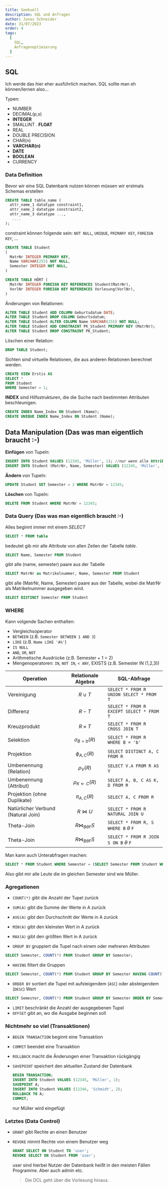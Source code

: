 ```yaml
---
title: Seekuell
description: SQL und Anfragen
author: Jonas Schneider
date: 31/07/2023
order: 4
tags:
  [
    SQL,
    Anfragenoptimierung
  ]
---
```


## SQL

Ich werde das hier eher ausführlich machen. SQL sollte man eh können/lernen also...

Typen:
- NUMBER
- DECIMAL(p,s)
- **INTEGER**
- SMALLINT
. **FLOAT**
- REAL
- DOUBLE PRECISION
- CHAR(n)
- **VARCHAR(n)**
- **DATE**
- **BOOLEAN**
- CURRENCY

### Data Definition

Bevor wir eine SQL Datenbank nutzen können müssen wir erstmals Schemas erstellen

```sql
CREATE TABLE table_name (
  attr_name_1 datatype constraint1,
  attr_name_2 datatype constraint2,
  attr_name_3 datatype ...,
   ....
);
```

constraint können folgende sein: `NOT NULL`, `UNIQUE`, `PRIMARY KEY`, `FOREIGN KEY`, ...

```sql
CREATE TABLE Student
(
  MatrNr INTEGER PRIMARY KEY,
  Name VARCHAR(255) NOT NULL,
  Semester INTEGER NOT NULL,
)

CREATE TABLE HÖRT (
  MatrNr INTEGER FOREIGN KEY REFERENCES Student(MatrNr),
  VorlNr INTEGER FOREIGN KEY REFERENCES Vorlesung(VorlNr),
)
```

Änderungen von Relationen:

```sql
ALTER TABLE Student ADD COLUMN Geburtsdatum DATE;
ALTER TABLE Student DROP COLUMN Geburtsdatum;
ALTER TABLE Student ALTER COLUMN Name VARCHAR(255) NOT NULL;
ALTER TABLE Student ADD CONSTRAINT PK_Student PRIMARY KEY (MatrNr);
ALTER TABLE Student DROP CONSTRAINT PK_Student;
```

Löschen einer Relation:

```sql
DROP TABLE Student;
```

Sichten sind virtuelle Relationen, die aus anderen Relationen berechnet werden.

```sql
CREATE VIEW Erstis AS
SELECT *
FROM Student
WHERE Semester = 1;
```

**INDEX** sind Hilfsstrukturen, die die Suche nach bestimmten Attributen beschleunigen.

```sql
CREATE INDEX Name_Index ON Student (Name);
CREATE UNIQUE INDEX Name_Index ON Student (Name);
```

## Data Manipulation (Das was man eigentlich braucht :-)

**Einfügen** von Tupeln:

```sql
INSERT INTO Student VALUES (12345, 'Müller', 1); //nur wenn alle Attribute angegeben werden
INSERT INTO Student (MatrNr, Name, Semester) VALUES (12345, 'Müller', 1); // explizit (vielleicht besser für die Vorlesung)
```

**Ändern** von Tupeln:

```sql
UPDATE Student SET Semester = 2 WHERE MatrNr = 12345;
```

**Löschen** von Tupeln:

```sql
DELETE FROM Student WHERE MatrNr = 12345;
```

### Data Query (Das was man eigentlich braucht :-)

Alles beginnt immer mit einem $SELECT$

```sql
SELECT * FROM table
```

bedeutet gib mir alle Attribute von allen Zeilen der Tabelle $table$.

```sql
SELECT Name, Semester FROM Student
```

gibt alle (name, semester) paare aus der Tabelle

```sql
SELECT MatrNr as Matrikelnummer, Name, Semester FROM Student
```
gibt alle (MatrNr, Name, Semester) paare aus der Tabelle, wobei die MatrNr als Matrikelnummer ausgegeben wird.

```sql
SELECT DISTINCT Semester FROM Student
```

### WHERE
Kann volgende Sachen enthalten:
- Vergleichsoperator
- `BETWEEN` (z.B. `Semester BETWEEN 1 AND 3`)
- `LIKE` (z.B. `Name LIKE 'A%'`)
- `IS NULL`
- `AND`, `OR`, `NOT`
- Arithmetische Ausdrücke (z.B. Semester + 1 = 2)
- Mengenoperatoren: `IN`, `NOT IN`, `< ANY`, EXISTS (z.B. Semester IN (1,2,3))


| Operation               | Relationale Algebra  | SQL-Abfrage                                  |
|-------------------------|----------------------|----------------------------------------------|
| Vereinigung             | $$R \cup T$$                | `SELECT * FROM R UNION SELECT * FROM T`      |
| Differenz               | $$R - T$$                | `SELECT * FROM R EXCEPT SELECT * FROM T`     |
| Kreuzprodukt            | $$R \times T$$                | `SELECT * FROM R CROSS JOIN T`               |
| Selektion               | $$\sigma_{B=b}(R)$$           | `SELECT * FROM R WHERE B = 'b'`              |
| Projektion              | $$\phi_{A,C}(R)$$           | `SELECT DISTINCT A, C FROM R`               |
| Umbenennung (Relation)  | $$\rho_V(R)$$               | `SELECT V.A FROM R AS V`                     |
| Umbenennung (Attribut)  |$$ \rho_{K\leftarrow C}(R)$$           | `SELECT A, B, C AS K, D FROM R`              |
| Projektion (ohne Duplikate)| $$\pi_{A,C}(R)$$           | `SELECT A, C FROM R`                         |
 |Natürlicher Verbund (Natural Join)       | $$R \bowtie U$$                | `SELECT * FROM R NATURAL JOIN U`             |
| Theta-Join                | $$R \bowtie_{B \theta F} S$$          | `SELECT * FROM R, S WHERE B` $\theta$ `F`             |
| Theta-Join                | $$R \bowtie_{B \theta F} S$$          | `SELECT * FROM R JOIN S ON B` $\theta$ `F`         | 

Man kann auch Unterabfragen machen:

```sql
SELECT * FROM Student WHERE Semester = (SELECT Semester FROM Student WHERE Name = 'Müller');
```

Also gibt mir alle Leute die im gleichen Semester sind wie Müller.

### Agregationen

- `COUNT(*)` gibt die Anzahl der Tupel zurück
- `SUM(A)` gibt die Summe der Werte in A zurück
- `AVG(A)` gibt den Durchschnitt der Werte in A zurück
- `MIN(A)` gibt den kleinsten Wert in A zurück
- `MAX(A)` gibt den größten Wert in A zurück

- `GROUP BY` gruppiert die Tupel nach einem oder mehreren Attributen
```sql
SELECT Semester, COUNT(*) FROM Student GROUP BY Semester;
```

- `HAVING` filtert die Gruppen
```sql
SELECT Semester, COUNT(*) FROM Student GROUP BY Semester HAVING COUNT(*) > 2;
```

- `ORDER BY` sortiert die Tupel mit aufsteigendem (`ASC`) oder absteigendem (`DESC`) Wert
```sql
SELECT Semester, COUNT(*) FROM Student GROUP BY Semester ORDER BY Semester ASC;
```

- `LIMIT` beschränkt die Anzahl der ausgegebenen Tupel
- `OFFSET` gibt an, wo die Ausgabe beginnen soll


### Nichtmehr so viel (Transaktionen)
- `BEGIN TRANSACTION` beginnt eine Transaktion
- `COMMIT` beendet eine Transaktion
- `ROLLBACK` macht die Änderungen einer Transaktion rückgängig
- `SAVEPOINT` speichert den aktuellen Zustand der Datenbank

  ```sql
  BEGIN TRANSACTION;
  INSERT INTO Student VALUES (12345, 'Müller', 1);
  SAVEPOINT A;
  INSERT INTO Student VALUES (12346, 'Schmidt', 2);
  ROLLBACK TO A;
  COMMIT;
  ```

  nur Müller wird eingefügt

### Letztes (Data Control)

- `GRANT` gibt Rechte an einen Benutzer
- `REVOKE` nimmt Rechte von einem Benutzer weg

  ```sql
  GRANT SELECT ON Student TO 'user';
  REVOKE SELECT ON Student FROM 'user';
  ```

  user sind hierbei Nutzer der Datenbank heißt in den meisten Fällen Programme. Aber auch admin etc.

  > Die DCL geht über die Vorlesung hinaus.